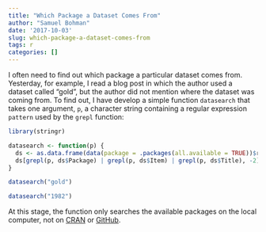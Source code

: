 ```yaml
---
title: "Which Package a Dataset Comes From"
author: "Samuel Bohman"
date: '2017-10-03'
slug: which-package-a-dataset-comes-from
tags: r
categories: []
---
```


I often need to find out which package a particular dataset comes from. Yesterday, for example, I read a blog post in which the author used a dataset called "gold", but the author did not mention where the dataset was coming from. To find out, I have develop a simple function `datasearch` that takes one argument, `p`, a character string containing a regular expression `pattern` used by the `grepl` function: 

```r
library(stringr)

datasearch <- function(p) {
  ds <- as.data.frame(data(package = .packages(all.available = TRUE))$results)
  ds[grepl(p, ds$Package) | grepl(p, ds$Item) | grepl(p, ds$Title), -2]
}

datasearch("gold")
```

```r
datasearch("1982")
```

At this stage, the function only searches the available packages on the local computer, not on [CRAN](https://cran.r-project.org/) or [GitHub](https://github.com/).   
